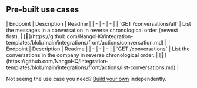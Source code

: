 
## Pre-built use cases

<AccordionGroup>


<Accordion title="Conversations">
| Endpoint | Description | Readme |
| - | - | - |
| `GET /conversations/all` | List the messages in a conversation in reverse chronological order (newest first). | [🔗](https://github.com/NangoHQ/integration-templates/blob/main/integrations/front/actions/conversation.md) |
</Accordion>


<Accordion title="Others">
| Endpoint | Description | Readme |
| - | - | - |
| `GET /conversations` | List the conversations in the company in reverse chronological order. | [🔗](https://github.com/NangoHQ/integration-templates/blob/main/integrations/front/actions/list-conversations.md) |
</Accordion>

</AccordionGroup>

<Tip>Not seeing the use case you need? [Build your own](https://nango.dev/slack) independently.</Tip>
